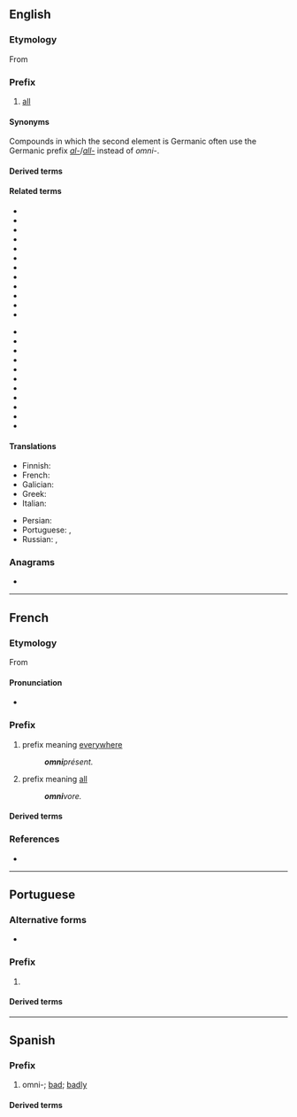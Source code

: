 {{also|omni}}
==English==

===Etymology===
{{root|en|ine-pro|*h₃ep-}}
From {{etyl|la|en}} {{m|la|omnis|gloss=all}}

===Prefix===
{{en-prefix}}

# [[all]]

====Synonyms====
Compounds in which the second element is Germanic often use the Germanic prefix ''[[al-]]''/''[[all-]]'' instead of ''omni-''.

====Derived terms====
{{prefixsee|en}}

====Related terms====
{{top2}}
* {{l|en|omniarch}}
* {{l|en|omnibenevolence}}
* {{l|en|omnibenevolent}}
* {{l|en|omnibus}}
* {{l|en|omnichannel}}
* {{l|en|omnidirectional}}
* {{l|en|omnifarious}}
* {{l|en|omnigraph}}
* {{l|en|omniomni}}
* {{l|en|omnipotence}}
* {{l|en|omnipotent}}
* {{l|en|omnipresence}}
{{mid2}}
* {{l|en|omnipresent}}
* {{l|en|omni-range}}
* {{l|en|omniscience}}
* {{l|en|omniscient}}
* {{l|en|omnisexual}}
* {{l|en|omnishambles}}
* {{l|en|omnivore}}
* {{l|en|omnivorous}}
* {{l|en|omniverse}}
* {{l|en|omnividence}}
* {{l|en|omnivident}}
{{bottom}}

====Translations====
{{trans-top|all}}
* Finnish: {{t|fi|kaikki-}}
* French: {{t+|fr|omni-}}
* Galician: {{t+|gl|omni-}}
* Greek: {{t+|el|παν-|sc=Grek}}
* Italian: {{t|it|omni-}}
{{trans-mid}}
* Persian: {{t|fa|ویسپ|tr=visp}}
* Portuguese: {{t+|pt|oni-}}, {{t+|pt|omni-}}
* Russian: {{t|ru|все-}}, {{t|ru|везде-}}
{{trans-bottom}}

===Anagrams===
* {{anagrams|en|a=imno|Moni|mino}}

----

==French==

===Etymology===
From {{etyl|la|fr}} {{m|la|omnis||all}}

====Pronunciation====
* {{fr-IPA}}

===Prefix===
{{fr-prefix}}

# prefix meaning [[everywhere]]
#: '''''omni'''présent.''
# prefix meaning [[all]]
#: '''''omni'''vore.''

====Derived terms====
{{prefixsee|fr}}
{{der3|fr|omnibus
|omnipotence
|omnipotent
|omnipraticien
|omniscience
|omniscient
|omniscope
|omnitonique
|omnivore
}}

===References===
* {{R:TLFi}}

----

==Portuguese==

===Alternative forms===
* {{l|pt|oni-}}

===Prefix===
{{head|pt|prefix}}

# {{l|en|omni-}} {{gloss|all}}

====Derived terms====
{{prefixsee|pt}}

----

==Spanish==

===Prefix===
{{head|es|prefix}}

# omni-; [[bad]]; [[badly]]

====Derived terms====
{{prefixsee|es}}